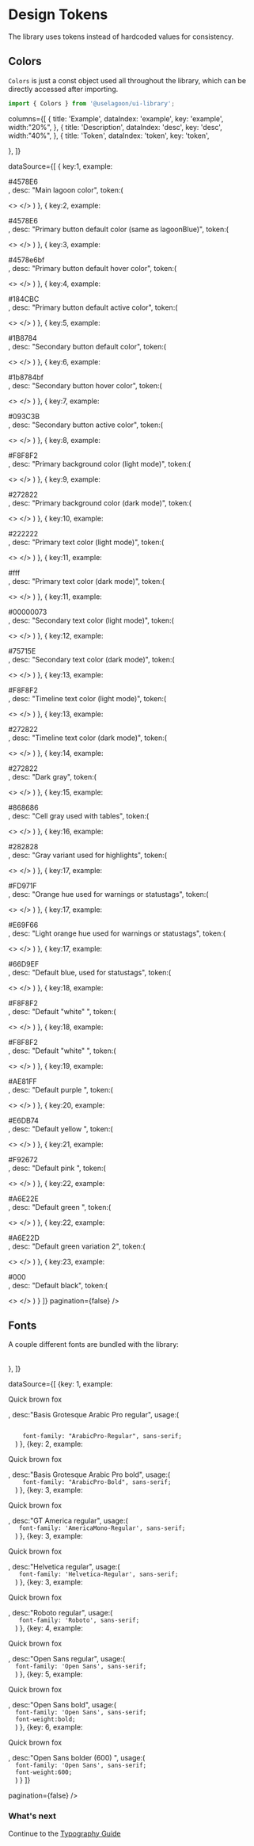 
<Meta title="Guide/Design Tokens" />
<style>
{`

.ant-table-cell{

p{
font-size:1.25rem;
&.regular{
font-family: "ArabicPro-Regular", sans-serif;
}
&.bold{
font-family: "ArabicPro-Bold", sans-serif;
}
&.america-regular{
font-family: 'AmericaMono-Regular', sans-serif;

}
&.helvetica-regular{
font-family: 'Helvetica-Regular', sans-serif;

}
&.roboto-regular{
font-family: 'Roboto', sans-serif;

}
&.opensans{
font-family: 'Open Sans', sans-serif;
}
&.opensans-bold{
font-family: 'Open Sans', sans-serif;
font-weight:bold;
}
&.opensans-bolder{
font-family: 'Open Sans', sans-serif;
font-weight:600;
}

}
.copyable{

    color:black;

}
.copyable ~span {
color:black;
}
}
.color-container{
display:flex;
flex-direction:column;

}

.color-example{
border:1px solid #999;
padding:2rem;

&.lagoon{
background:${Colors.lagoonBlue}
}
&.primarybtn{
  background:${Colors.buttons.primary.default}
}
&.primaryhover{
background:${Colors.buttons.primary.hover}
}
&.primaryactive{
  background:${Colors.buttons.primary.active}
}
&.secondary{
background:${Colors.buttons.secondary.default}
}
&.secondaryhover{
    background:${Colors.buttons.secondary.hover}
}
&.secondaryactive{
background:${Colors.buttons.secondary.active}
}
&.bgprimary{
    background:${Colors.backgrounds.primary.light}
}
&.bgprimarydark{
background:${Colors.backgrounds.primary.dark}
}
&.text-primary-light{
    background:${Colors.texts.primary.light}
}
&.text-primary-dark{
background:${Colors.texts.primary.dark}
}
&.text-secondary-light{
   background:${Colors.texts.secondary.light}
}
&.text-secondary-dark{
background:${Colors.texts.secondary.dark}
}
&.text-timeline-light{
   background:${Colors.texts.timeline.light}
}
&.text-timeline-dark{
background:${Colors.texts.timeline.dark}
}
&.cellgray{
     background:${Colors.cellGray}
}
&.darkgray{
background:${Colors.darkGray}
}
&.lightergray{
     background:${Colors.lighterGray}
}
&.orange{
background:${Colors.orange}
}
&.lightorange{
     background:${Colors.lightOrange}
}
&.blue{
background:${Colors.blue}
}
&.white{
     background:${Colors.white}
}
&.purple{
background:${Colors.purple}
}
&.black{
     background:${Colors.black}
}
&.yellow{
background:${Colors.yellow}
}
&.pink{
     background:${Colors.pink}
}
&.green{
background:${Colors.green}
}
&.green2{
     background:${Colors.green2}
}
}
`}

</style>

# Design Tokens

<p style={{ fontSize: '1.25rem' }}>The library uses tokens instead of hardcoded values for consistency.</p>

## Colors

`Colors` is just a const object used all throughout the library, which can be directly accessed after importing.

```ts
import { Colors } from '@uselagoon/ui-library';
```

<UIThemeProvider>
<Table

columns={[
{
title: 'Example',
dataIndex: 'example',
key: 'example',
width:"20%",
},
{
title: 'Description',
dataIndex: 'desc',
key: 'desc',
width:"40%",
},
{
title: 'Token',
dataIndex: 'token',
key: 'token',

},
]}

dataSource={[
{ key:1,
example:<div className="color-container"> <div className="color-example lagoon"></div> <span>#4578E6</span></div>,
desc: "Main lagoon color",
token:(

  <>
        <CopyToClipboard text="Colors.lagoonBlue" width={150}/>
  </>
)
},
{ key:2,
example:<div className="color-container"> <div className="color-example primarybtn"></div> <span>#4578E6</span></div>,
desc: "Primary button default color (same as lagoonBlue)",
token:(

  <>
        <CopyToClipboard text="Colors.buttons.primary.default" width={250}/>
  </>
)
},
{ key:3,
example:<div className="color-container"> <div className="color-example primaryhover"></div> <span>#4578e6bf</span></div>,
desc: "Primary button default hover color",
token:(

  <>
        <CopyToClipboard text="Colors.buttons.primary.hover" width={250}/>
  </>
)
},
{ key:4,
example:<div className="color-container"> <div className="color-example primaryactive"></div> <span>#184CBC</span></div>,
desc: "Primary button default active color",
token:(

  <>
        <CopyToClipboard text="Colors.buttons.primary.active" width={250}/>
  </>
)
},
{ key:5,
example:<div className="color-container"> <div className="color-example secondary"></div> <span>#1B8784</span></div>,
desc: "Secondary button default color",
token:(

  <>
        <CopyToClipboard text="Colors.buttons.secondary.default" width={250}/>
  </>
)
},
{ key:6,
example:<div className="color-container"> <div className="color-example secondaryhover"></div> <span>#1b8784bf</span></div>,
desc: "Secondary button hover color",
token:(

  <>
        <CopyToClipboard text="Colors.buttons.secondary.hover" width={250}/>
  </>
)
},
{ key:7,
example:<div className="color-container"> <div className="color-example secondaryactive"></div> <span>#093C3B</span></div>,
desc: "Secondary button active color",
token:(

  <>
        <CopyToClipboard text="Colors.buttons.secondary.active" width={250}/>
  </>
)
},
{ key:8,
example:<div className="color-container"> <div className="color-example bgprimary"></div> <span>#F8F8F2</span></div>,
desc: "Primary background color (light mode)",
token:(

  <>
        <CopyToClipboard text="Colors.backgrounds.primary.light" width={250}/>
  </>
)
},
{ key:9,
example:<div className="color-container"> <div className="color-example bgprimarydark"></div> <span>#272822</span></div>,
desc: "Primary background color (dark mode)",
token:(

  <>
        <CopyToClipboard text="Colors.backgrounds.primary.dark" width={250}/>
  </>
)
},
{ key:10,
example:<div className="color-container"> <div className="color-example text-primary-light"></div> <span>#222222</span></div>,
desc: "Primary text color (light mode)",
token:(

  <>
        <CopyToClipboard text="Colors.texts.primary.light" width={250}/>
  </>
)
},
{ key:11,
example:<div className="color-container"> <div className="color-example text-primary-light"></div> <span>#fff</span></div>,
desc: "Primary text color (dark mode)",
token:(

  <>
        <CopyToClipboard text="Colors.texts.primary.dark" width={250}/>
  </>
)
},
{ key:11,
example:<div className="color-container"> <div className="color-example text-secondary-light"></div> <span>#00000073</span></div>,
desc: "Secondary text color (light mode)",
token:(

  <>
        <CopyToClipboard text="Colors.texts.secondary.light" width={250}/>
  </>
)
},
{ key:12,
example:<div className="color-container"> <div className="color-example text-secondary-dark"></div> <span>#75715E</span></div>,
desc: "Secondary text color (dark mode)",
token:(

  <>
        <CopyToClipboard text="Colors.texts.secondary.dark" width={250}/>
  </>
)
},
{ key:13,
example:<div className="color-container"> <div className="color-example text-timeline-light"></div> <span>#F8F8F2</span></div>,
desc: "Timeline text color (light mode)",
token:(

  <>
        <CopyToClipboard text="Colors.texts.timeline.light" width={250}/>
  </>
)
},
{ key:13,
example:<div className="color-container"> <div className="color-example text-timeline-dark"></div> <span>#272822</span></div>,
desc: "Timeline text color (dark mode)",
token:(

  <>
        <CopyToClipboard text="Colors.texts.timeline.dark" width={250}/>
  </>
)
},
{ key:14,
example:<div className="color-container"> <div className="color-example darkgray"></div> <span>#272822</span></div>,
desc: "Dark gray",
token:(

  <>
        <CopyToClipboard text="Colors.darkGray" width={250}/>
  </>
)
},
{ key:15,
example:<div className="color-container"> <div className="color-example cellgray"></div> <span>#868686</span></div>,
desc: "Cell gray used with tables",
token:(

  <>
        <CopyToClipboard text="Colors.cellGray" width={250}/>
  </>
)
},
{ key:16,
example:<div className="color-container"> <div className="color-example lightergray"></div> <span>#282828</span></div>,
desc: "Gray variant used for highlights",
token:(

  <>
        <CopyToClipboard text="Colors.lighterGray" width={250}/>
  </>
)
},
{ key:17,
example:<div className="color-container"> <div className="color-example orange"></div> <span>#FD971F</span></div>,
desc: "Orange hue used for warnings or statustags",
token:(

  <>
        <CopyToClipboard text="Colors.orange" width={250}/>
  </>
)
},
{ key:17,
example:<div className="color-container"> <div className="color-example lightorange"></div> <span>#E69F66</span></div>,
desc: "Light orange hue used for warnings or statustags",
token:(

  <>
        <CopyToClipboard text="Colors.lightOrange" width={250}/>
  </>
)
},
{ key:17,
example:<div className="color-container"> <div className="color-example blue"></div> <span>#66D9EF</span></div>,
desc: "Default blue, used for statustags",
token:(

  <>
        <CopyToClipboard text="Colors.blue" width={250}/>
  </>
)
},
{ key:18,
example:<div className="color-container"> <div className="color-example white"></div> <span>#F8F8F2</span></div>,
desc: "Default \"white\" ",
token:(

  <>
        <CopyToClipboard text="Colors.white" width={250}/>
  </>
)
},
{ key:18,
example:<div className="color-container"> <div className="color-example white"></div> <span>#F8F8F2</span></div>,
desc: "Default \"white\" ",
token:(

  <>
        <CopyToClipboard text="Colors.white" width={250}/>
  </>
)
},
{ key:19,
example:<div className="color-container"> <div className="color-example purple"></div> <span>#AE81FF</span></div>,
desc: "Default purple ",
token:(

  <>
        <CopyToClipboard text="Colors.purple" width={250}/>
  </>
)
},
{ key:20,
example:<div className="color-container"> <div className="color-example yellow"></div> <span>#E6DB74</span></div>,
desc: "Default yellow ",
token:(

  <>
        <CopyToClipboard text="Colors.yellow" width={250}/>
  </>
)
},
{ key:21,
example:<div className="color-container"> <div className="color-example pink"></div> <span>#F92672</span></div>,
desc: "Default pink ",
token:(

  <>
        <CopyToClipboard text="Colors.pink" width={250}/>
  </>
)
},
{ key:22,
example:<div className="color-container"> <div className="color-example green"></div> <span>#A6E22E</span></div>,
desc: "Default green ",
token:(

  <>
        <CopyToClipboard text="Colors.green" width={250}/>
  </>
)
},
{ key:22,
example:<div className="color-container"> <div className="color-example green2"></div> <span>#A6E22D</span></div>,
desc: "Default green variation 2",
token:(

  <>
        <CopyToClipboard text="Colors.green2" width={250}/>
  </>
)
},
{ key:23,
example:<div className="color-container"> <div className="color-example black"></div> <span>#000</span></div>,
desc: "Default black",
token:(

  <>
        <CopyToClipboard text="Colors.black" width={250}/>
  </>
)
}
]}
pagination={false} 
/>
</UIThemeProvider>

## Fonts

A couple different fonts are bundled with the library:

<UIThemeProvider>
<GlobalStyles/>

<Table
columns={[
{
title: 'Example',
dataIndex: 'example',
key: 'example',
width:"20%",
},
{
title: 'Description',
dataIndex: 'desc',
key: 'desc',
width:"40%",
},
{
title: 'Usage',
dataIndex: 'usage',
key: 'usage',

},
]}

dataSource={[
{key: 1,
example:<p className="regular"> Quick brown fox </p>,
desc:"Basis Grotesque Arabic Pro regular",
usage:(

  <code> 
    font-family: "ArabicPro-Regular", sans-serif;
  </code>
)
},
{key: 2,
example:<p className="bold"> Quick brown fox </p>,
desc:"Basis Grotesque Arabic Pro bold",
usage:(
  <code> 
    font-family: "ArabicPro-Bold", sans-serif;
  </code>
)
},
{key: 3,
example:<p className="america-regular"> Quick brown fox </p>,
desc:"GT America regular",
usage:(
  <code> 
   font-family: 'AmericaMono-Regular', sans-serif;
  </code>
)
},
{key: 3,
example:<p className="helvetica-regular"> Quick brown fox </p>,
desc:"Helvetica regular",
usage:(
  <code> 
   font-family: 'Helvetica-Regular', sans-serif;
  </code>
)
},
{key: 3,
example:<p className="roboto-regular"> Quick brown fox </p>,
desc:"Roboto regular",
usage:(
  <code> 
   font-family: 'Roboto', sans-serif;
  </code>
)
},
{key: 4,
example:<p className="opensans"> Quick brown fox </p>,
desc:"Open Sans regular",
usage:(
  <code> 
  font-family: 'Open Sans', sans-serif;
  </code>
)
},
{key: 5,
example:<p className="opensans-bold"> Quick brown fox </p>,
desc:"Open Sans bold",
usage:(
  <code> 
  font-family: 'Open Sans', sans-serif;
  font-weight:bold;
  </code>
)
},
{key: 6,
example:<p className="opensans-bolder"> Quick brown fox </p>,
desc:"Open Sans bolder (600) ",
usage:(
  <code> 
  font-family: 'Open Sans', sans-serif;
  font-weight:600;
  </code>
)
}
]}

pagination={false}
/>

</UIThemeProvider>

### What's next

Continue to the <a href="/?path=/docs/guide-typography--docs"> Typography Guide </a>
